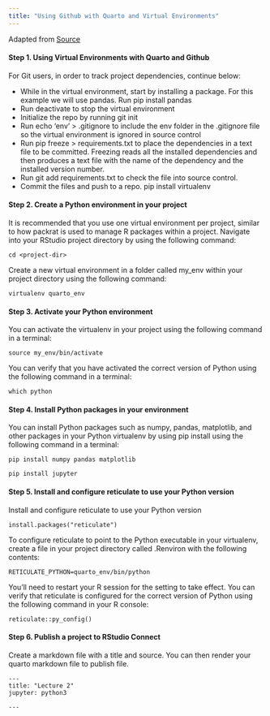 ```yaml
---
title: "Using Github with Quarto and Virtual Environments"
---
```


Adapted from [Source](https://support.posit.co/hc/en-us/articles/360023654474-Installing-and-Configuring-Python-with-RStudio)

#### Step 1. Using Virtual Environments with Quarto and Github

For Git users, in order to track project dependencies, continue below:

- While in the virtual environment, start by installing a package. For this example we will use pandas. Run pip install pandas
- Run deactivate to stop the virtual environment
- Initialize the repo by running git init
- Run echo ‘env' > .gitignore to include the env folder in the .gitignore file so the virtual environment is ignored in source control
- Run pip freeze > requirements.txt to place the dependencies in a text file to be committed. Freezing reads all the installed dependencies and then produces a text file with the name of the dependency and the installed version number.
- Run git add requirements.txt to check the file into source control.
- Commit the files and push to a repo.
    pip install virtualenv

#### Step 2. Create a Python environment in your project

It is recommended that you use one virtual environment per project, similar to how packrat is used to manage R packages within a project. Navigate into your RStudio project directory by using the following command:

    cd <project-dir>

Create a new virtual environment in a folder called my_env within your project directory using the following command:

    virtualenv quarto_env

#### Step 3. Activate your Python environment

You can activate the virtualenv in your project using the following command in a terminal:

    source my_env/bin/activate

You can verify that you have activated the correct version of Python using the following command in a terminal:

    which python

#### Step 4. Install Python packages in your environment

You can install Python packages such as numpy, pandas, matplotlib, and other packages in your Python virtualenv by using pip install using the following command in a terminal:

    pip install numpy pandas matplotlib

    pip install jupyter

#### Step 5. Install and configure reticulate to use your Python version

Install and configure reticulate to use your Python version

    install.packages("reticulate")

To configure reticulate to point to the Python executable in your virtualenv, create a file in your project directory called .Renviron with the following contents:

    RETICULATE_PYTHON=quarto_env/bin/python

You'll need to restart your R session for the setting to take effect. You can verify that reticulate is configured for the correct version of Python using the following command in your R console:

    reticulate::py_config()

#### Step 6. Publish a project to RStudio Connect

Create a markdown file with a title and source. You can then render your quarto markdown file to publish file.

    ---
    title: "Lecture 2"
    jupyter: python3

    ---
